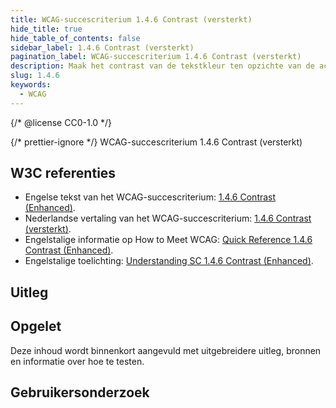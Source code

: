 ```yaml
---
title: WCAG-succescriterium 1.4.6 Contrast (versterkt)
hide_title: true
hide_table_of_contents: false
sidebar_label: 1.4.6 Contrast (versterkt)
pagination_label: WCAG-succescriterium 1.4.6 Contrast (versterkt)
description: Maak het contrast van de tekstkleur ten opzichte van de achtergrondkleur hoog, zodat de tekst goed gelezen kan worden door gebruikers die een hoog contrast nodig hebben.
slug: 1.4.6
keywords:
  - WCAG
---
```


{/* @license CC0-1.0 */}


{/* prettier-ignore */}
<WcagHeadingGroup level={1} conformanceLevel="Niveau AAA">WCAG-succescriterium 1.4.6 Contrast (versterkt)</WcagHeadingGroup>

## W3C referenties

- Engelse tekst van het WCAG-succescriterium: [<span lang="en">1.4.6 Contrast (Enhanced)</span>](https://www.w3.org/TR/WCAG22/#contrast-minimum).
- Nederlandse vertaling van het WCAG-succescriterium: [1.4.6 Contrast (versterkt)](https://www.w3.org/Translations/WCAG22-nl/#contrast-versterkt).
- Engelstalige informatie op <span lang="en">How to Meet WCAG</span>: [<span lang="en">Quick Reference 1.4.6 Contrast (Enhanced)</span>](https://www.w3.org/WAI/WCAG22/quickref/#contrast-enhanced).
- Engelstalige toelichting: [<span lang="en">Understanding SC 1.4.6 Contrast (Enhanced)</span>](https://www.w3.org/WAI/WCAG22/Understanding/contrast-enhanced.html).

## Uitleg

<Summary />

## Opgelet

Deze inhoud wordt binnenkort aangevuld met uitgebreidere uitleg, bronnen en informatie over hoe te testen.

## Gebruikersonderzoek

<CTAGebruikersonderzoek />

<WCAGFooterInfo />
